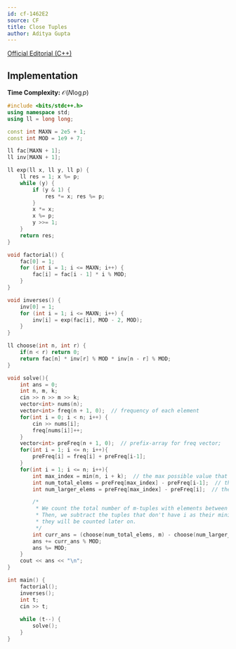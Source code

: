 ```yaml
---
id: cf-1462E2
source: CF
title: Close Tuples
author: Aditya Gupta
---
```


[Official Editorial (C++)](https://codeforces.com/blog/entry/85594)

## Implementation

**Time Complexity:** $\mathcal{O}(N\log p)$

<LanguageSection>
<CPPSection>

```cpp
#include <bits/stdc++.h>
using namespace std;
using ll = long long;

const int MAXN = 2e5 + 1;
const int MOD = 1e9 + 7;

ll fac[MAXN + 1];
ll inv[MAXN + 1];

ll exp(ll x, ll y, ll p) {
	ll res = 1; x %= p;
	while (y) {
		if (y & 1) {
			res *= x; res %= p; 
		}
		x *= x;
		x %= p;
		y >>= 1;
	}
	return res;
}

void factorial() {
	fac[0] = 1;
	for (int i = 1; i <= MAXN; i++) {
		fac[i] = fac[i - 1] * i % MOD;
	}
}

void inverses() {
	inv[0] = 1;
	for (int i = 1; i <= MAXN; i++) {
		inv[i] = exp(fac[i], MOD - 2, MOD);
	}
}

ll choose(int n, int r) {
	if(n < r) return 0;
	return fac[n] * inv[r] % MOD * inv[n - r] % MOD;
}

void solve(){
	int ans = 0;
	int n, m, k;
	cin >> n >> m >> k;
	vector<int> nums(n);
	vector<int> freq(n + 1, 0);  // frequency of each element
	for(int i = 0; i < n; i++) {
		cin >> nums[i];
		freq[nums[i]]++;
	}
	vector<int> preFreq(n + 1, 0);  // prefix-array for freq vector;
	for(int i = 1; i <= n; i++){
		preFreq[i] = freq[i] + preFreq[i-1];
	}
	for(int i = 1; i <= n; i++){
		int max_index = min(n, i + k);  // the max possible value that could be in a tuple with i as the minimum
		int num_total_elems = preFreq[max_index] - preFreq[i-1];  // the number of elements from [i, max_index]
		int num_larger_elems = preFreq[max_index] - preFreq[i];  // the number of elements from [i+1, max_index]

		/* 
		 * We count the total number of m-tuples with elements between i and max_index.
		 * Then, we subtract the tuples that don't have i as their minimum element, as
		 * they will be counted later on.
		 */
		int curr_ans = (choose(num_total_elems, m) - choose(num_larger_elems, m) + MOD) % MOD;
		ans += curr_ans % MOD;
		ans %= MOD;
	}
	cout << ans << "\n";
}

int main() {
	factorial();
	inverses();
	int t;
	cin >> t;
	
	while (t--) {
		solve();
	}
}
```
</CPPSection>
</LanguageSection>
